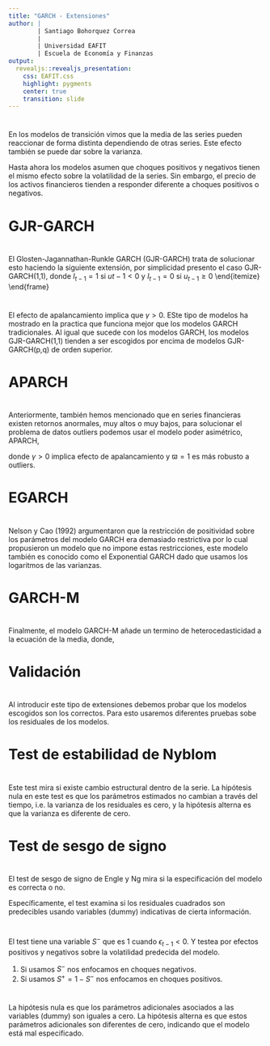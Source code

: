---
title: "GARCH - Extensiones"
author: |
        | Santiago Bohorquez Correa
        |
        | Universidad EAFIT
        | Escuela de Economía y Finanzas
output:
  revealjs::revealjs_presentation:
    css: EAFIT.css
    highlight: pygments
    center: true
    transition: slide
---



#

En los modelos de transición vimos que la media de las series pueden reaccionar de forma distinta dependiendo de otras series. Este efecto también se puede dar sobre la varianza. 

Hasta ahora los modelos asumen que choques positivos y negativos tienen el mismo efecto sobre la volatilidad de la series. Sin embargo, el precio de los activos financieros tienden a responder diferente a choques positivos o negativos.


# GJR-GARCH

#

El Glosten-Jagannathan-Runkle GARCH (GJR-GARCH) trata de solucionar esto haciendo la siguiente extensión, 
\begin{equation}
    \sigma^2_t = \alpha_0 + (\alpha_1  + \gamma I_{t-1}) u_{t-1}^2 + \delta_1 \sigma^2_{t-1}
\end{equation}
por simplicidad presento el caso GJR-GARCH(1,1), donde $I_{t-1}=1$ si $u{t-1}<0$ y  $I_{t-1}=0$ si  $u_{t-1} \geq 0$
\end{itemize}
\end{frame}

#

El efecto de apalancamiento implica que $\gamma > 0$. ESte tipo de modelos ha mostrado en la practica que funciona mejor que los modelos GARCH tradicionales. Al igual que sucede con los modelos GARCH, los modelos GJR-GARCH(1,1) tienden a ser escogidos por encima de modelos GJR-GARCH(p,q) de orden superior. 

# APARCH

#

Anteriormente, también hemos mencionado que en series financieras existen retornos anormales, muy altos o muy bajos, para solucionar el problema de datos outliers podemos usar el modelo poder asimétrico, APARCH,

\begin{equation}
    \sigma^{\varpi}_t = \alpha_0 + \alpha_1 (|u_{t-1}| - \gamma u_{t-1})^{\varpi} + \delta_1 \sigma^{\varpi}_{t-1}
\end{equation}
donde $\gamma>0$ implica efecto de apalancamiento y $\varpi = 1$ es más robusto a outliers. 


# EGARCH

#

Nelson y Cao (1992) argumentaron que la restricción de positividad sobre los parámetros del modelo GARCH era demasiado restrictiva por lo cual propusieron un modelo que no impone estas restricciones,
\begin{equation}
   \ln(\sigma^2_t) = \alpha_0 + \alpha_1 \frac{|u_{t-1}| + \gamma u_{t-1}}{\sigma_{t-1}} + \delta_1 \ln(\sigma^2_{t-1})
\end{equation}
este modelo también es conocido como el Exponential GARCH dado que usamos los logaritmos de las varianzas.



# GARCH-M

#

Finalmente, el modelo GARCH-M añade un termino de heterocedasticidad a la ecuación de la media,
\begin{equation}
   x_t = Z_t\beta + \lambda \sigma_t + u_t
\end{equation}
donde,
\begin{equation}
    u_t = \sigma_t \varepsilon_t; \quad \sigma^2_t = \alpha_0 + \sum_{i=1}^q \alpha_i u_{t-i}^2 + \sum_{j=1}^p \delta_j \sigma_{t-j}^2
\end{equation}


# Validación

#

Al introducir este tipo de extensiones debemos probar que los modelos escogidos son los correctos. Para esto usaremos diferentes pruebas sobe los residuales de los modelos.

# Test de estabilidad de Nyblom

#

Este test mira si existe cambio estructural dentro de la serie. La hipótesis nula en este test es que los parámetros estimados no cambian a través del tiempo, i.e. la varianza de los residuales es cero, y la hipótesis alterna es que la varianza es diferente de cero.

# Test de sesgo de signo

#

El test de sesgo de signo de Engle y Ng mira si la especificación del modelo es correcta o no. 

Específicamente, el test examina si los residuales cuadrados son predecibles usando variables (dummy) indicativas de cierta información.


#

El test tiene una variable $S^-$ que es 1 cuando $\epsilon_{t-1}<0$. Y testea por efectos positivos y negativos sobre la volatilidad predecida del modelo.

<ol>
<li> Si usamos $S^-$ nos enfocamos en choques negativos.</li>
<li> Si usamos $S^+=1-S^-$ nos enfocamos en choques positivos.</li>
</ol>

#

La hipótesis nula es que los parámetros adicionales asociados a las variables (dummy) son iguales a cero. La hipótesis alterna es que estos parámetros adicionales son diferentes de cero, indicando que el modelo está mal especificado.
